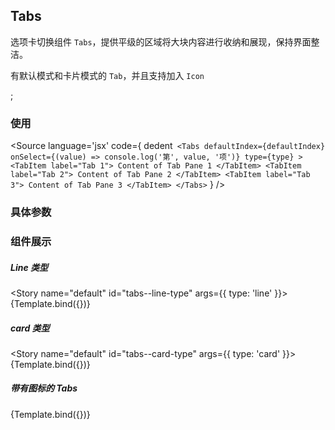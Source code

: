 <!-- Tabs Doc -->
## Tabs
选项卡切换组件 `Tabs`，提供平级的区域将大块内容进行收纳和展现，保持界面整洁。

有默认模式和卡片模式的 `Tab`，并且支持加入 `Icon`

<Meta title="Components/Tabs" component={Tabs} />;

### 使用

<Source
  language='jsx'
  code={
    dedent`
    <Tabs
      defaultIndex={defaultIndex}
      onSelect={(value) => console.log('第', value, '项')}
      type={type}
    >
      <TabItem label="Tab 1">
        Content of Tab Pane 1
      </TabItem>
      <TabItem label="Tab 2">
        Content of Tab Pane 2
      </TabItem>
      <TabItem label="Tab 3">
        Content of Tab Pane 3
      </TabItem>
    </Tabs>`
  }
/>

### 具体参数
<ArgsTable of={Tabs} />



### 组件展示


##### Line 类型

<Story name="default" id="tabs--line-type" args={{ type: 'line' }}>
{Template.bind({})}
</Story>

##### card 类型

<Story name="default" id="tabs--card-type" args={{ type: 'card' }}>
{Template.bind({})}
</Story>

##### 带有图标的 Tabs

<Story name="default" id="tabs--with-icon">
{Template.bind({})}
</Story>